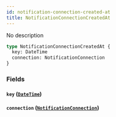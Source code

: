 ```yaml
---
id: notification-connection-created-at
title: NotificationConnectionCreatedAt
---
```


No description

```graphql
type NotificationConnectionCreatedAt {
  key: DateTime
  connection: NotificationConnection
}
```

### Fields

#### `key` ([`DateTime`](/v1/scalars/date-time))

#### `connection` ([`NotificationConnection`](/v1/objects/notification-connection))
